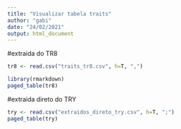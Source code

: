 ```yaml
---
title: "Visualizar tabela traits"
author: "gabi"
date: "24/02/2021"
output: html_document
---
```

#extraida do TR8
```r
tr8 <- read.csv("traits_tr8.csv", h=T, ",")

library(rmarkdown)
paged_table(tr8)
```

#extraida direto do TRY
```r
try <- read.csv("extraidos_direto_try.csv", h=T, ";")
paged_table(try)
```